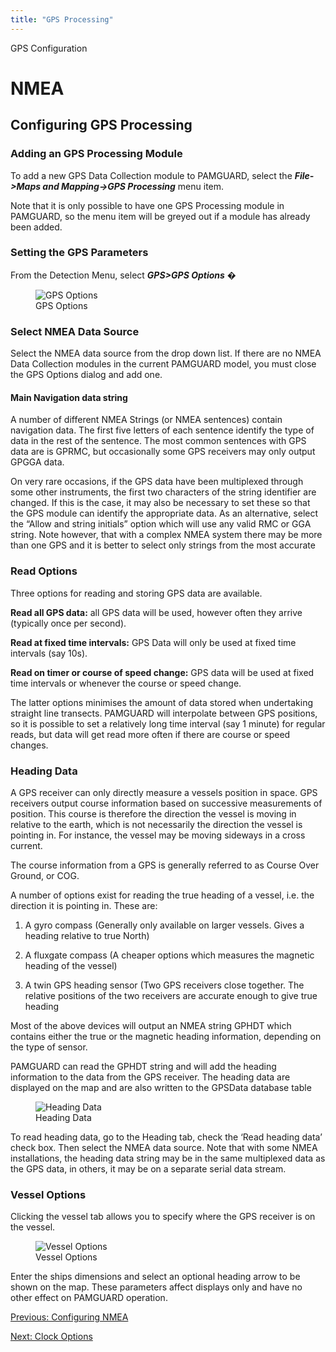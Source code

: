 ```yaml
---
title: "GPS Processing"
---
```

 GPS Configuration  

NMEA
====

Configuring GPS Processing
--------------------------

  

### Adding an GPS Processing Module

To add a new GPS Data Collection module to PAMGUARD, select the _**File->Maps and Mapping->GPS Processing**_ menu item.

Note that it is only possible to have one GPS Processing module in PAMGUARD, so the menu item will be greyed out if a module has already been added.

### Setting the GPS Parameters

From the Detection Menu, select **_GPS>GPS Options_** �

  
![GPS Options](images/GPSOptions1.png)  

### Select NMEA Data Source

Select the NMEA data source from the drop down list. If there are no NMEA Data Collection modules in the current PAMGUARD model, you must close the GPS Options dialog and add one.

#### Main Navigation data string

A number of different NMEA Strings (or NMEA sentences) contain navigation data. The first five letters of each sentence identify the type of data in the rest of the sentence. The most common sentences with GPS data are is GPRMC, but occasionally some GPS receivers may only output GPGGA data.

On very rare occasions, if the GPS data have been multiplexed through some other instruments, the first two characters of the string identifier are changed. If this is the case, it may also be necessary to set these so that the GPS module can identify the appropriate data. As an alternative, select the "Allow and string initials" option which will use any valid RMC or GGA string. Note however, that with a complex NMEA system there may be more than one GPS and it is better to select only strings from the most accurate

### Read Options

Three options for reading and storing GPS data are available.

**Read all GPS data:** all GPS data will be used, however often they arrive (typically once per second).

**Read at fixed time intervals:** GPS Data will only be used at fixed time intervals (say 10s).

**Read on timer or course of speed change:** GPS data will be used at fixed time intervals or whenever the course or speed change.

The latter options minimises the amount of data stored when undertaking straight line transects. PAMGUARD will interpolate between GPS positions, so it is possible to set a relatively long time interval (say 1 minute) for regular reads, but data will get read more often if there are course or speed changes.

### Heading Data

A GPS receiver can only directly measure a vessels position in space. GPS receivers output course information based on successive measurements of position. This course is therefore the direction the vessel is moving in relative to the earth, which is not necessarily the direction the vessel is pointing in. For instance, the vessel may be moving sideways in a cross current.

The course information from a GPS is generally referred to as Course Over Ground, or COG.

A number of options exist for reading the true heading of a vessel, i.e. the direction it is pointing in. These are:

1.  A gyro compass (Generally only available on larger vessels. Gives a heading relative to true North)
    
2.  A fluxgate compass (A cheaper options which measures the magnetic heading of the vessel)
    
3.  A twin GPS heading sensor (Two GPS receivers close together. The relative positions of the two receivers are accurate enough to give true heading
    

Most of the above devices will output an NMEA string GPHDT which contains either the true or the magnetic heading information, depending on the type of sensor.

PAMGUARD can read the GPHDT string and will add the heading information to the data from the GPS receiver. The heading data are displayed on the map and are also written to the GPSData database table

![Heading Data](images/GPSOptions2.png)  

To read heading data, go to the Heading tab, check the 'Read heading data' check box. Then select the NMEA data source. Note that with some NMEA installations, the heading data string may be in the same multiplexed data as the GPS data, in others, it may be on a separate serial data stream.

### Vessel Options

Clicking the vessel tab allows you to specify where the GPS receiver is on the vessel.

![Vessel Options](images/GPSOptions3.png)  
  
Enter the ships dimensions and select an optional heading arrow to be shown on the map. These parameters affect displays only and have no other effect on PAMGUARD operation.

[Previous: Configuring NMEA](configuringNMEADataSource.html)

[Next: Clock Options](ClockOptions.html)
